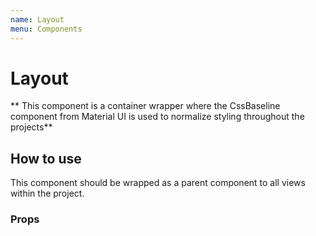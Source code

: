 ```yaml
---
name: Layout
menu: Components
---
```





# Layout

** This component is a container wrapper where the CssBaseline component from Material UI
is used to normalize styling throughout the projects**

## How to use

This component should be wrapped as a parent component to all views within the project.

### Props

<PropsTable of={Layout} />
